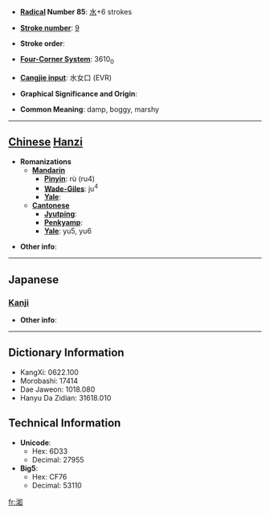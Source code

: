 * '''[[Wiktionary:Chinese radical index| Radical]] Number 85''': [[Wiktionary:Chinese radical index 水|水]]+6 strokes

* '''[[Wiktionary:Chinese total strokes index|Stroke number]]''': [[Wiktionary:Chinese total strokes index 9|9]]

* '''Stroke order''': 

* '''[[Wiktionary:Chinese four corner index|Four-Corner System]]''': 3610<sub>0</sub>

* '''[[Wiktionary:Chinese Cangjie index|Cangjie input]]''': 水女口 (EVR)

* '''Graphical Significance and Origin''': 

* '''Common Meaning''': damp, boggy, marshy

----

== [[Chinese]] [[Hanzi]] ==

* '''Romanizations'''
** '''[[Mandarin]]'''
*** '''[[Pinyin]]''': rù (ru4)
*** '''[[Wade-Giles]]''': ju<sup>4</sup>
*** '''[[Yale]]''': 
** '''[[Cantonese]]'''
*** '''[[Jyutping]]''':
*** '''[[Penkyamp]]''': 
*** '''[[Yale]]''': yu5, yu6

* '''Other info''': 

----

==Japanese==
===[[Kanji]]===
{{kanji|on readings=[[じょ]] (jo), [[にょ]] (nyo)|kun readings=[[ひたりうるお]] (hitariuruo)}}

* '''Other info''':  

----

== Dictionary Information ==

* KangXi: 0622.100
* Morobashi: 17414
* Dae Jaweon: 1018.080
* Hanyu Da Zidian: 31618.010

== Technical Information ==

* '''Unicode''':
** Hex: 6D33
** Decimal: 27955
* '''Big5''':
** Hex: CF76
** Decimal: 53110

[[fr:洳]]